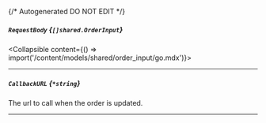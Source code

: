 {/* Autogenerated DO NOT EDIT  */}

##### `RequestBody` *{`[]shared.OrderInput`}*
<Collapsible content={() => import('/content/models/shared/order_input/go.mdx')}>
</Collapsible>

---
##### `CallbackURL` *{`*string`}*
The url to call when the order is updated.

---
